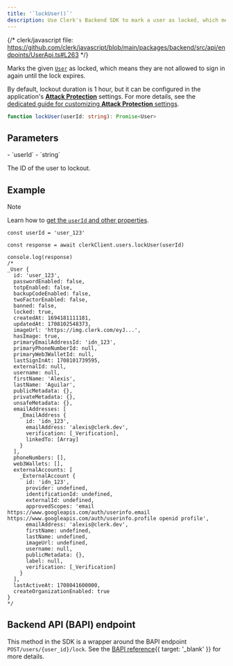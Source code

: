 ```yaml
---
title: '`lockUser()`'
description: Use Clerk's Backend SDK to mark a user as locked, which means they are not allowed to sign in again until the lock expires.
---
```


{/* clerk/javascript file: https://github.com/clerk/javascript/blob/main/packages/backend/src/api/endpoints/UserApi.ts#L263 */}

Marks the given [`User`](/docs/references/backend/types/backend-user) as locked, which means they are not allowed to sign in again until the lock expires.

By default, lockout duration is 1 hour, but it can be configured in the application's [**Attack Protection**](https://dashboard.clerk.com/last-active?path=user-authentication/attack-protection) settings. For more details, see the [dedicated guide for customizing **Attack Protection** settings](/docs/security/customize-user-lockout).

```ts
function lockUser(userId: string): Promise<User>
```

## Parameters

<Properties>
  - `userId`
  - `string`

  The ID of the user to lockout.
</Properties>

## Example

> [!NOTE]
> Learn how to [get the `userId` and other properties](/docs/references/backend/overview#get-the-user-id-and-other-properties).

```tsx {{ mark: [13] }}
const userId = 'user_123'

const response = await clerkClient.users.lockUser(userId)

console.log(response)
/*
_User {
  id: 'user_123',
  passwordEnabled: false,
  totpEnabled: false,
  backupCodeEnabled: false,
  twoFactorEnabled: false,
  banned: false,
  locked: true,
  createdAt: 1694181111181,
  updatedAt: 1708102548373,
  imageUrl: 'https://img.clerk.com/eyJ...',
  hasImage: true,
  primaryEmailAddressId: 'idn_123',
  primaryPhoneNumberId: null,
  primaryWeb3WalletId: null,
  lastSignInAt: 1708101739595,
  externalId: null,
  username: null,
  firstName: 'Alexis',
  lastName: 'Aguilar',
  publicMetadata: {},
  privateMetadata: {},
  unsafeMetadata: {},
  emailAddresses: [
    _EmailAddress {
      id: 'idn_123',
      emailAddress: 'alexis@clerk.dev',
      verification: [_Verification],
      linkedTo: [Array]
    }
  ],
  phoneNumbers: [],
  web3Wallets: [],
  externalAccounts: [
    _ExternalAccount {
      id: 'idn_123',
      provider: undefined,
      identificationId: undefined,
      externalId: undefined,
      approvedScopes: 'email https://www.googleapis.com/auth/userinfo.email https://www.googleapis.com/auth/userinfo.profile openid profile',
      emailAddress: 'alexis@clerk.dev',
      firstName: undefined,
      lastName: undefined,
      imageUrl: undefined,
      username: null,
      publicMetadata: {},
      label: null,
      verification: [_Verification]
    }
  ],
  lastActiveAt: 1708041600000,
  createOrganizationEnabled: true
}
*/
```

## Backend API (BAPI) endpoint

This method in the SDK is a wrapper around the BAPI endpoint `POST/users/{user_id}/lock`. See the [BAPI reference](/docs/reference/backend-api/tag/Users#operation/LockUser){{ target: '_blank' }} for more details.
